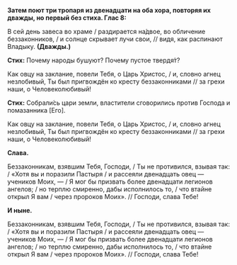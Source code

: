 **Затем поют три тропаря из двенадцати на оба хора, повторяя их дважды, но первый без стиха. Глас 8:**

В сей день завеса во храме / раздирается на́двое, во обличение беззаконников, / и солнце скрывает лучи свои, // видя, как распинают Владыку. **(Дважды.)**

**Стих:** Почему народы бушуют? Почему пустое твердя́т?

Как овцу на заклание, повели Тебя, о Царь Христос, / и, словно агнец незлобивый, Ты был пригвождён ко кресту беззаконниками // за грехи наши, о Человеколюбивый!

**Стих:** Собрали́сь цари земли, властители сговорились против Господа и помазанника <R>[</R>Его<R>]</R>.

Как овцу на заклание, повели Тебя, о Царь Христос, / и, словно агнец незлобивый, Ты был пригвождён ко кресту беззаконниками // за грехи наши, о Человеколюбивый!

**Слава.**

Беззаконникам, взявшим Тебя, Господи, / Ты не противился, взывая так: / «Хотя вы и поразили Пастыря / и рассеяли двенадцать овец — учеников Моих, — / Я мог бы призвать более двенадцати легионов ангелов; / но терплю смиренно, дабы исполнилось то, / что втайне открыл Я вам / через пророков Моих». // Господи, слава Тебе!

**И ныне.**

Беззаконникам, взявшим Тебя, Господи, / Ты не противился, взывая так: / «Хотя вы и поразили Пастыря / и рассеяли двенадцать овец — учеников Моих, — / Я мог бы призвать более двенадцати легионов ангелов; / но терплю смиренно, дабы исполнилось то, / что втайне открыл Я вам / через пророков Моих». // Господи, слава Тебе!
